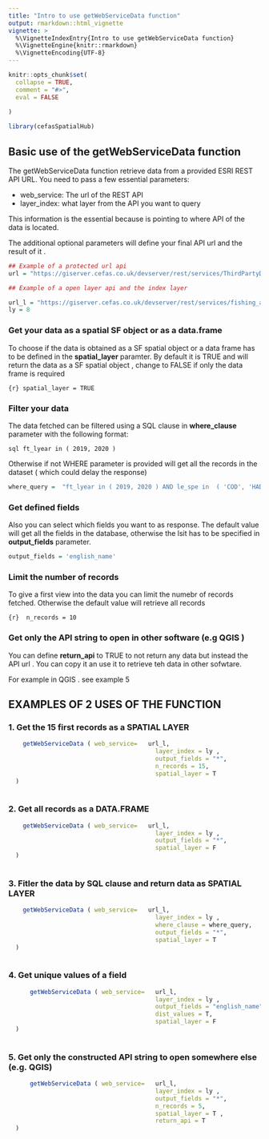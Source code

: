 ```yaml
---
title: "Intro to use getWebServiceData function"
output: rmarkdown::html_vignette
vignette: >
  %\VignetteIndexEntry{Intro to use getWebServiceData function}
  %\VignetteEngine{knitr::rmarkdown}
  %\VignetteEncoding{UTF-8}
---
```


```r
knitr::opts_chunk$set(
  collapse = TRUE,
  comment = "#>", 
  eval = FALSE
  
)
```

```r
library(cefasSpatialHub)
```

## Basic use of the getWebServiceData function

The getWebServiceData function retrieve data from a provided ESRI REST API URL. You need to pass a few essential parameters: 

  - web_service: The url of the REST API
  - layer_index: what layer from the API you want to query
  
This information is the essential because is pointing to where API of the data is located. 

The additional optional parameters will define your final API url and the result of it . 

```r
## Example of a protected url api 
url = "https://giserver.cefas.co.uk/devserver/rest/services/ThirdPartyData/MPA_UK_offshore_JNCC/MapServer/"

## Example of a open layer api and the index layer 

url_l = "https://giserver.cefas.co.uk/devserver/rest/services/fishing_activity/Landing_composition_statistics_by_species_ICES_rectangles_and_ports_2009_to_2021/MapServer/"
ly = 8 

```

### Get your data as a spatial SF object or as a data.frame

To choose if the data is obtained as a SF spatial object or a data frame has to be defined in the **spatial_layer** paramter. 
By default it is TRUE and will return the data as a SF spatial object , change to FALSE if only the data frame is required

```{r} spatial_layer = TRUE ```

### Filter your data 

The data fetched can be filtered using a SQL clause in **where_clause** parameter with the following format: 

```sql ft_lyear in ( 2019, 2020 ) ```

Otherwise if not WHERE parameter is provided will get all the records in the dataset ( which could delay the response)


```r

where_query =  "ft_lyear in ( 2019, 2020 ) AND le_spe in  ( 'COD', 'HAD', 'WHG' ) "

```


### Get defined fields

Also you can select which fields you want to as response. The default value will get all the fields in the database, otherwise the lsit has to be specified in **output_fields** parameter.

```r

output_fields = 'english_name'

```

### Limit the number of records 

To give a first view into the data you can limit the numebr of records fetched. Otherwise the default value will retrieve all records

```{r}  n_records = 10 ```

### Get only the API string to open in other software (e.g QGIS )

You can define **return_api** to TRUE to not return any data but instead the API url . You can copy it an use it to retrieve teh data in other sofwtare. 

For example in QGIS . see example 5



## EXAMPLES OF 2 USES OF THE FUNCTION


### 1. Get the 15 first records as a SPATIAL LAYER

```r

    getWebServiceData ( web_service=   url_l,
                                         layer_index = ly ,
                                         output_fields = "*",
                                         n_records = 15,
                                         spatial_layer = T 
  )
  

```


### 2. Get all records as a DATA.FRAME

```r

    getWebServiceData ( web_service=   url_l,
                                         layer_index = ly ,
                                         output_fields = "*",
                                         spatial_layer = F 
  )
  

```

### 3. Fitler the data by SQL clause and return data as SPATIAL LAYER 
```r

    getWebServiceData ( web_service=   url_l,
                                         layer_index = ly ,
                                         where_clause = where_query,
                                         output_fields = "*",
                                         spatial_layer = T 
  )
  

```


### 4. Get unique values of a field  
```r

      getWebServiceData ( web_service=   url_l,
                                         layer_index = ly ,
                                         output_fields = "english_name",
                                         dist_values = T,
                                         spatial_layer = F 
  )
  

```


### 5. Get only the constructed API string to open somewhere else (e.g. QGIS)
```r

      getWebServiceData ( web_service=   url_l,
                                         layer_index = ly ,
                                         output_fields = "*",
                                         n_records = 5,
                                         spatial_layer = T , 
                                         return_api = T
  )
  

```
